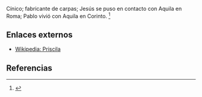 Cínico; fabricante de carpas; Jesús se puso en contacto con Aquila en Roma; Pablo vivió con Aquila en Corinto. <ref name="n0">{{lib|LU|133|3|12}}</ref> 

== Enlaces externos ==

* [https://es.wikipedia.org/wiki/Priscila Wikipedia: Priscila]


== Referencias ==

<references/>
